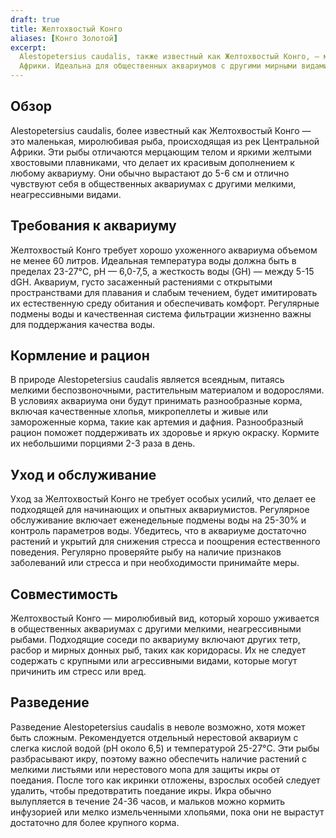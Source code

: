 ```yaml
---
draft: true
title: Желтохвостый Конго
aliases: [Конго Золотой]
excerpt:
  Alestopetersius caudalis, также известный как Желтохвостый Конго, — маленькая, миролюбивая пресноводная рыба из
  Африки. Идеальна для общественных аквариумов с другими мирными видами.
---
```


## Обзор

Alestopetersius caudalis, более известный как Желтохвостый Конго — это маленькая, миролюбивая рыба, происходящая из рек
Центральной Африки. Эти рыбы отличаются мерцающим телом и яркими желтыми хвостовыми плавниками, что делает их красивым
дополнением к любому аквариуму. Они обычно вырастают до 5-6 см и отлично чувствуют себя в общественных аквариумах с
другими мелкими, неагрессивными видами.

## Требования к аквариуму

Желтохвостый Конго требует хорошо ухоженного аквариума объемом не менее 60 литров. Идеальная температура воды должна
быть в пределах 23-27°C, pH — 6,0-7,5, а жесткость воды (GH) — между 5-15 dGH. Аквариум, густо засаженный растениями с
открытыми пространствами для плавания и слабым течением, будет имитировать их естественную среду обитания и обеспечивать
комфорт. Регулярные подмены воды и качественная система фильтрации жизненно важны для поддержания качества воды.

## Кормление и рацион

В природе Alestopetersius caudalis является всеядным, питаясь мелкими беспозвоночными, растительным материалом и
водорослями. В условиях аквариума они будут принимать разнообразные корма, включая качественные хлопья, микропеллеты и
живые или замороженные корма, такие как артемия и дафния. Разнообразный рацион поможет поддерживать их здоровье и яркую
окраску. Кормите их небольшими порциями 2-3 раза в день.

## Уход и обслуживание

Уход за Желтохвостый Конго не требует особых усилий, что делает ее подходящей для начинающих и опытных аквариумистов.
Регулярное обслуживание включает еженедельные подмены воды на 25-30% и контроль параметров воды. Убедитесь, что в
аквариуме достаточно растений и укрытий для снижения стресса и поощрения естественного поведения. Регулярно проверяйте
рыбу на наличие признаков заболеваний или стресса и при необходимости принимайте меры.

## Совместимость

Желтохвостый Конго — миролюбивый вид, который хорошо уживается в общественных аквариумах с другими мелкими,
неагрессивными рыбами. Подходящие соседи по аквариуму включают других тетр, расбор и мирных донных рыб, таких как
коридорасы. Их не следует содержать с крупными или агрессивными видами, которые могут причинить им стресс или вред.

## Разведение

Разведение Alestopetersius caudalis в неволе возможно, хотя может быть сложным. Рекомендуется отдельный нерестовой
аквариум с слегка кислой водой (pH около 6,5) и температурой 25-27°C. Эти рыбы разбрасывают икру, поэтому важно
обеспечить наличие растений с мелкими листьями или нерестового мопа для защиты икры от поедания. После того как икринки
отложены, взрослых особей следует удалить, чтобы предотвратить поедание икры. Икра обычно вылупляется в течение 24-36
часов, и мальков можно кормить инфузорией или мелко измельченными хлопьями, пока они не вырастут достаточно для более
крупного корма.
